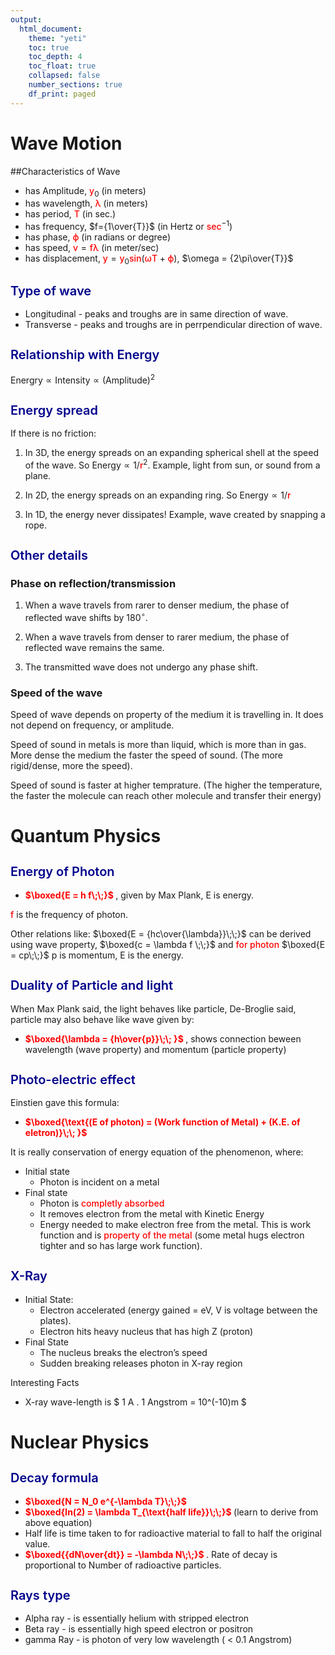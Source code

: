 ---
output: 
  html_document:
    theme: "yeti"
    toc: true
    toc_depth: 4
    toc_float: true
    collapsed: false
    number_sections: true
    df_print: paged
---

<style type="text/css">
h2 { /* Header 2 */
    font-size: 20px;
  color: DarkBlue;
  font-weight: 600;
  }
  
strong {color: red; }
  
em { font-style: normal; font-weight: 500; color: red; }
</style>

# Wave Motion

##Characteristics of Wave

* has Amplitude,  $y_0$ (in meters)
* has wavelength, $\lambda$ (in meters)
* has period, $T$ (in sec.)
* has frequency, $f={1\over{T}}$ (in Hertz or $sec^{-1}$)
* has phase, $\phi$ (in radians or degree)
* has speed, $v=f\lambda$  (in meter/sec)
* has displacement, $y=y_0 sin(\omega T + \phi)$, $\omega = {2\pi\over{T}}$

## Type of wave

* Longitudinal - peaks and troughs are in same direction of wave.
* Transverse - peaks and troughs are in perrpendicular direction of wave.

## Relationship with Energy

$\text{Energry} \propto \text{Intensity} \propto (\text{Amplitude})^2$

## Energy spread

If there is no friction:

1. In 3D, the energy spreads on an expanding spherical shell at the speed of the wave. So $\text{Energy} \propto 1/r^2$. Example, light from sun, or sound from a plane. 

2. In 2D, the energy spreads on an expanding ring. So $\text{Energy} \propto 1/r$

3. In 1D, the energy never dissipates! Example, wave created by snapping a rope.

## Other details

### Phase on reflection/transmission

1. When a wave travels from rarer to denser medium, the phase of reflected wave shifts by 180$^\circ$.

2. When a wave travels from denser to rarer medium, the phase of reflected wave remains the same.

3. The transmitted wave does not undergo any phase shift. 

### Speed of the wave

Speed of wave depends on property of the medium it is travelling in. It does not depend on frequency, or amplitude.

Speed of sound in metals is more than liquid, which is more than in gas. More dense the medium the faster the speed of sound. (The more rigid/dense, more the speed).

Speed of sound is faster at higher temprature. (The higher the temperature, the faster the molecule can reach other molecule and transfer their energy)

# Quantum Physics

## Energy of Photon

* <strong> $\boxed{E = h f\;\;}$ </strong>, given by Max Plank, E is energy. 

$f$ is the frequency of photon.

Other relations like:  $\boxed{E = {hc\over{\lambda}}\;\;}$  can be derived using wave property, $\boxed{c = \lambda f \;\;}$ and *for photon* $\boxed{E = cp\;\;}$ p is momentum, E is the energy.

## Duality of Particle and light

When Max Plank said, the light behaves like particle, De-Broglie said, particle may also behave like wave given by:

* <strong> $\boxed{\lambda = {h\over{p}}\;\; }$ </strong>, shows connection beween wavelength (wave property) and momentum (particle property)

## Photo-electric effect

Einstien gave this formula:

* <strong> $\boxed{\text{(E of photon) = (Work function of Metal) + (K.E. of eletron)}\;\; }$ </strong>

It is really conservation of energy equation of the phenomenon, where:

* Initial state
    + Photon is incident on a metal
* Final state
    + Photon is *completly absorbed*
    + It removes electron from the metal with Kinetic Energy
    + Energy needed to make electron free from the metal. This is work function and is *property of the metal* (some metal hugs electron tighter and so has large work function).

## X-Ray

* Initial State:
    + Electron accelerated (energy gained = eV, V is voltage between the plates).
    + Electron hits heavy nucleus that has high Z (proton)
* Final State
    + The nucleus breaks the electron's speed
    + Sudden breaking releases photon in X-ray region
    
Interesting Facts

* X-ray wave-length is $  1 A . 1 Angstrom = 10^(-10)m $

# Nuclear Physics

## Decay formula

* <strong> $\boxed{N = N_0 e^{-\lambda T}\;\;}$ </strong>
* <strong> $\boxed{ln(2) = \lambda T_{\text{half life}}\;\;}$ </strong>(learn to derive from above equation)
* Half life is time taken to for radioactive material to fall to half the original value.
* <strong> $\boxed{{dN\over{dt}} = -\lambda N\;\;}$ </strong>. Rate of decay is proportional to Number of radioactive particles.

## Rays type

* Alpha ray - is essentially helium with stripped electron
* Beta ray - is essentially high speed electron or positron
* gamma Ray - is photon of very low wavelength ( < 0.1 Angstrom)